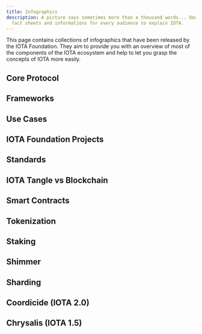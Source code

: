 ```yaml
---
title: Infographics
description: A picture says sometimes more than a thousand words... Downloadable
  fact sheets and informations for every audience to explain IOTA.
---
```



This page contains collections of infographics that have been released by the IOTA Foundation. They aim to provide you
with an overview of most of the components of the IOTA ecosystem and help to let you grasp the concepts of IOTA more easily.

## Core Protocol

<ImageSlider path='/infographics/core_protocol' />

## Frameworks

<ImageSlider path='/infographics/frameworks' />

## Use Cases

<ImageSlider path='/infographics/use_cases' />

## IOTA Foundation Projects

<ImageSlider path='/infographics/IF_projects' />

## Standards

<ImageSlider path='/infographics/standards' />

## IOTA Tangle vs Blockchain

<ImageSlider path='/infographics/blockchain-vs-tangle' />

## Smart Contracts

<ImageSlider path='/infographics/ISCP' />

## Tokenization

<ImageSlider path='/infographics/tokenization' />

## Staking

<ImageSlider path='/infographics/staking' />

## Shimmer

<ImageSlider path='/infographics/shimmer' />

## Sharding

<ImageSlider path='/infographics/sharding' />

## Coordicide (IOTA 2.0)

<ImageSlider path='/infographics/Coordicide' />

## Chrysalis (IOTA 1.5)

<ImageSlider path='/infographics/Chrysalis' />
